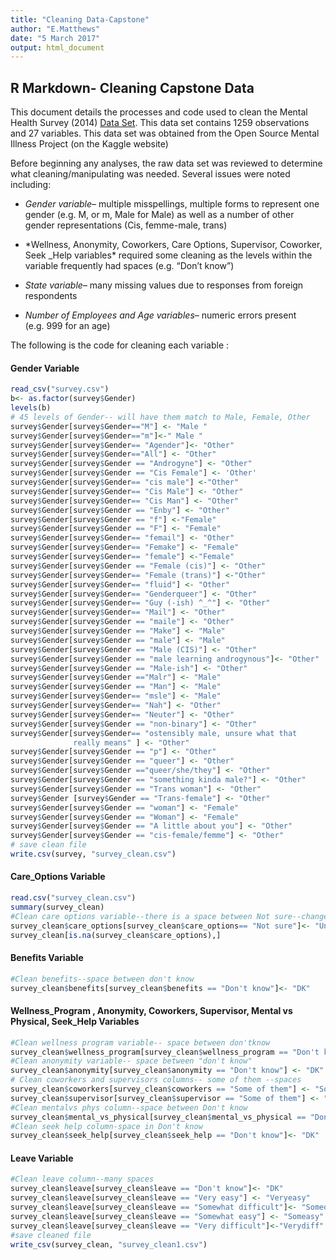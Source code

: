 ```yaml
---
title: "Cleaning Data-Capstone"
author: "E.Matthews"
date: "5 March 2017"
output: html_document
---
```



## R Markdown- Cleaning Capstone Data

This document details the processes and code used to clean the Mental Health Survey (2014) [Data Set](www.kaggle.com/osmi/mental-health-in-tech-survey). This data set contains 1259 observations and 27 variables. This data set was obtained from the Open Source Mental Illness Project (on the Kaggle website)

Before beginning any analyses, the raw data set was reviewed to determine what cleaning/manipulating was needed. Several issues were noted including:

* *Gender variable*-- multiple misspellings, multiple forms to represent one gender (e.g. M, or m, Male for Male) as well as a number of other gender representations (Cis, femme-male, trans)

* *Wellness, Anonymity, Coworkers, Care Options, Supervisor, Coworker, Seek _Help variables* required some cleaning as the levels within the variable frequently had spaces (e.g. "Don't know")

* *State variable*-- many missing values due to responses from foreign respondents

* *Number of Employees and Age variables*-- numeric errors present (e.g. 999 for an age)

The following is the code for cleaning each variable :


#### Gender Variable

```r

read_csv("survey.csv")
b<- as.factor(survey$Gender)
levels(b)
# 45 levels of Gender-- will have them match to Male, Female, Other
survey$Gender[survey$Gender=="M"] <- "Male "
survey$Gender[survey$Gender=="m"]<-" Male "
survey$Gender[survey$Gender== "Agender"]<- "Other"
survey$Gender[survey$Gender=="All"] <- "Other"
survey$Gender[survey$Gender == "Androgyne"] <- "Other"
survey$Gender[survey$Gender == "Cis Female"] <- 'Other'
survey$Gender[survey$Gender== "cis male"] <-"Other"
survey$Gender[survey$Gender== "Cis Male"] <- "Other"
survey$Gender[survey$Gender== "Cis Man"] <- "Other"
survey$Gender[survey$Gender == "Enby"] <- "Other"
survey$Gender[survey$Gender == "f"] <-"Female"
survey$Gender[survey$Gender == "F"] <- "Female"
survey$Gender[survey$Gender== "femail"] <- "Other"
survey$Gender[survey$Gender== "Femake"] <- "Female"
survey$Gender[survey$Gender== "female"] <-"Female"
survey$Gender[survey$Gender == "Female (cis)"] <- "Other"
survey$Gender[survey$Gender== "Female (trans)"] <-"Other"
survey$Gender[survey$Gender== "fluid"] <- "Other"
survey$Gender[survey$Gender== "Genderqueer"] <- "Other"
survey$Gender[survey$Gender== "Guy (-ish) ^_^"] <- "Other"
survey$Gender[survey$Gender== "Mail"] <- "Other"
survey$Gender[survey$Gender == "maile"] <- "Other"
survey$Gender[survey$Gender == "Make"] <- "Male"
survey$Gender[survey$Gender == "male"] <- "Male"
survey$Gender[survey$Gender == "Male (CIS)"] <- "Other"
survey$Gender[survey$Gender == "male learning androgynous"]<- "Other"
survey$Gender[survey$Gender == "Male-ish"] <- "Other"
survey$Gender[survey$Gender =="Malr"] <- "Male"
survey$Gender[survey$Gender == "Man"] <- "Male"
survey$Gender[survey$Gender== "msle"] <- "Male"
survey$Gender[survey$Gender== "Nah"] <- "Other"
survey$Gender[survey$Gender== "Neuter"] <- "Other"
survey$Gender[survey$Gender == "non-binary"] <- "Other"
survey$Gender[survey$Gender== "ostensibly male, unsure what that
              really means" ] <- "Other"
survey$Gender[survey$Gender == "p"] <- "Other"
survey$Gender[survey$Gender == "queer"] <- "Other"
survey$Gender[survey$Gender =="queer/she/they"] <- "Other"
survey$Gender[survey$Gender == "something kinda male?"] <- "Other"
survey$Gender[survey$Gender == "Trans woman"] <- "Other"
survey$Gender [survey$Gender == "Trans-female"] <- "Other"
survey$Gender[survey$Gender == "woman"] <- "Female"
survey$Gender[survey$Gender == "Woman"] <- "Female"
survey$Gender[survey$Gender == "A little about you"] <- "Other"
survey$Gender[survey$Gender == "cis-female/femme"] <- "Other"
# save clean file
write.csv(survey, "survey_clean.csv")

```

#### Care_Options Variable

```r
read.csv("survey_clean.csv")
summary(survey_clean)
#Clean care options variable--there is a space between Not sure--change to unsure
survey_clean$care_options[survey_clean$care_options== "Not sure"]<- "Unsure"
survey_clean[is.na(survey_clean$care_options),]
```
#### Benefits Variable
```r
#Clean benefits--space between don't know
survey_clean$benefits[survey_clean$benefits == "Don't know"]<- "DK"

```
#### Wellness_Program , Anonymity, Coworkers, Supervisor, Mental vs Physical, Seek_Help Variables
```r
#Clean wellness program variable-- space between don'tknow
survey_clean$wellness_program[survey_clean$wellness_program == "Don't know"]<- "DK"
#Clean anonymity variable-- space between "don't know"
survey_clean$anonymity[survey_clean$anonymity == "Don't know"] <- "DK"
# Clean coworkers and supervisors columns-- some of them --spaces
survey_clean$coworkers[survey_clean$coworkers == "Some of them"] <- "Some"
survey_clean$supervisor[survey_clean$supervisor == "Some of them"] <- "Some"
#Clean mentalvs phys column--space between Don't know
survey_clean$mental_vs_physical[survey_clean$mental_vs_physical == "Don't know"]<-"DK"
#Clean seek help column-space in Don't know
survey_clean$seek_help[survey_clean$seek_help == "Don't know"]<- "DK"
```
#### Leave Variable
```r
#Clean leave column--many spaces 
survey_clean$leave[survey_clean$leave == "Don't know"]<- "DK"
survey_clean$leave[survey_clean$leave == "Very easy"] <- "Veryeasy"
survey_clean$leave[survey_clean$leave == "Somewhat difficult"]<- "Somediff"
survey_clean$leave[survey_clean$leave == "Somewhat easy"] <- "Someasy"
survey_clean$leave[survey_clean$leave == "Very difficult"]<-"Verydiff"
#save cleaned file
write_csv(survey_clean, "survey_clean1.csv")
```

